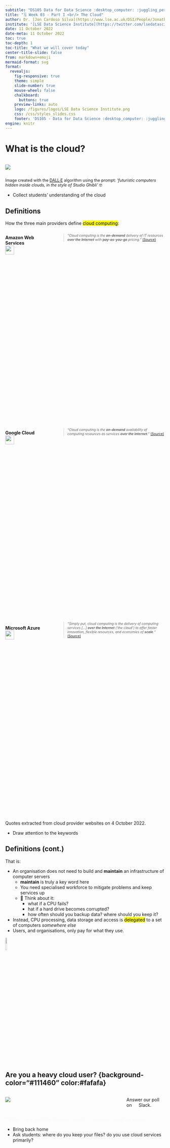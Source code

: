 ---
subtitle: "DS105 Data for Data Science :desktop_computer: :juggling_person:"
title: "🗓️ Week 03 - Part I <br/> The Cloud"
author: Dr. [Jon Cardoso Silva](https://www.lse.ac.uk/DSI/People/Jonathan-Cardoso-Silva)
institute: '[LSE Data Science Institute](https://twitter.com/lsedatascience)'
date: 11 October 2022
date-meta: 11 October 2022
toc: true
toc-depth: 1
toc-title: "What we will cover today"
center-title-slide: false
from: markdown+emoji
mermaid-format: svg
format:
  revealjs: 
    fig-responsive: true
    theme: simple
    slide-number: true
    mouse-wheel: false
    chalkboard: 
      buttons: true
    preview-links: auto
    logo: /figures/logos/LSE Data Science Institute.png
    css: /css/styles_slides.css
    footer: 'DS105 - Data for Data Science :desktop_computer: :juggling_person:'
engine: knitr
---

# What is the cloud? {.smaller background-color="#FBF7E8" color="#00011C"}

::: columns

::: {.column width="50%"}
![](/figures/week03/edited_dalee_futuristic_computers_hidden_inside_clouds_in_the_style_of_Studio_Ghibli.png)
:::


::: {.column width="50%"}
:::

:::

::: footer

::: {style="font-size:0.90em;"}
Image created with the [DALL·E](https://openai.com/blog/dall-e/) algorithm using the prompt: *'futuristic computers hidden inside clouds, in the style of Studio Ghibli'* 🤓
:::

:::

::: notes
- Collect students' understanding of the cloud
:::

## Definitions {.smaller}

How the three main providers define <mark>cloud computing</mark>:

::: columns

::: {.column width=30%}

::: {.fragment fragment-index=1}
::: {style="min-height:15vh;display:block;"}
**Amazon Web Services**
<br/>
![](/figures/logos/Amazon_Web_Services_Logo.svg){width="2em"} 
:::
:::

::: {.fragment fragment-index=2}
::: {style="min-height:15vh;display:block;"}
**Google Cloud**
<br/>
![](/figures/logos/google_cloud-icon.svg){width="2em"} 
:::
:::

::: {.fragment fragment-index=3}
::: {style="min-height:15vh;display:block;"}
**Microsoft Azure**
<br/>
![](/figures/logos/azure-icon-svgrepo-com.svg){width="2em"} 
:::
:::

:::

::: {.column width=70%}

::: {.fragment fragment-index=1}
::: {style="min-height:15vh;display:block;font-size:0.75em;"}

<blockquote>
_"Cloud computing is the **on-demand** delivery of IT resources **over the Internet** with **pay-as-you-go** pricing."_ [(Source)](https://aws.amazon.com/what-is-cloud-computing/)

<!-- Instead of buying, owning, and maintaining physical data centers and servers, you can access technology services [...] on an as-needed basis [...]. -->
</blockquote>

:::
:::

::: {.fragment fragment-index=2}
::: {style="min-height:15vh;display:block;font-size:0.75em;"}
<blockquote>
_"Cloud computing is the **on-demand** availability of computing resources as services **over the internet**."_ [(Source)](https://cloud.google.com/learn/what-is-cloud-computing)

<!-- It eliminates the need for enterprises to procure, configure, or manage resources themselves, and they only pay for what they use. -->
</blockquote>
:::
:::

::: {.fragment fragment-index=3}
::: {style="min-height:15vh;display:block;font-size:0.75em;"}
<blockquote>
_"Simply put, cloud computing is the delivery of computing services [...] **over the Internet** ('the cloud') to offer faster innovation, flexible resources, and economies of **scale**."_ [(Source)](https://azure.microsoft.com/en-us/resources/cloud-computing-dictionary/what-is-cloud-computing/)

<!-- You typically pay only for cloud services you use, helping you lower your operating costs, run your infrastructure more efficiently, and scale as your business needs change. -->
</blockquote>
:::
:::

:::

:::

::: footer
Quotes extracted from cloud provider websites on 4 October 2022.
:::

::: notes
- Draw attention to the keywords
:::

## Definitions (cont.) {.smaller}

That is:

::: incremental
- An organisation does not need to build and **maintain** an infrastructure of computer servers
    - **maintain** is truly a key word here
    - You need specialised workforce to mitigate problems and keep services up
    - 🤔 Think about it: 
        - what if a CPU fails? 
        - hat if a hard drive becomes corrupted? 
        - how often should you backup data? where should you keep it?
- Instead, CPU processing, data storage and access is <mark>delegated</mark> to a set of computers _somewhere else_
- Users, and organisations, only pay for what they use.
:::

![](/figures/week03/edited_dalee_futuristic_computers_hidden_inside_clouds_in_the_style_of_Studio_Ghibli.png){.absolute width="10%" right="0%" top="0%"}

## Are you a heavy cloud user? {background-color="#111460" color:#fafafa}

::: columns

::: {.column width="75%"}

![](/figures/week03/GettyImages-985895696.jpg)
:::

::: {.column width="25%"}
Answer our poll on ![](/figures/logos/slack_logo_simple.svg){width="1em"} Slack.
:::

:::

::: footer
::: {style="color:#fafafa"}
DS105 - Data for Data Science :desktop_computer: :juggling_person:
:::

:::

::: notes
- Bring back home
- Ask students: where do you keep your files? do you use cloud services primarily?
:::